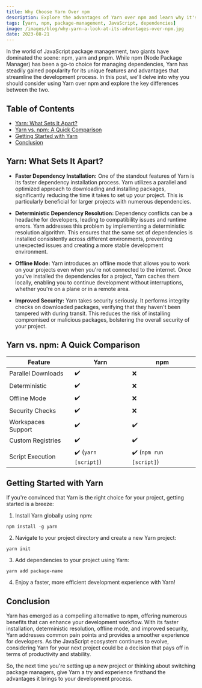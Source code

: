```yaml
---
title: Why Choose Yarn Over npm
description: Explore the advantages of Yarn over npm and learn why it's a compelling choice for managing JavaScript dependencies.
tags: [yarn, npm, package-management, JavaScript, dependencies]
image: /images/blog/why-yarn-a-look-at-its-advantages-over-npm.jpg
date: 2023-08-21
---
```


In the world of JavaScript package management, two giants have dominated the scene: npm, yarn and pnpm. While npm (Node Package Manager) has been a go-to choice for managing dependencies, Yarn has steadily gained popularity for its unique features and advantages that streamline the development process. In this post, we'll delve into why you should consider using Yarn over npm and explore the key differences between the two.

## Table of Contents

-   [Yarn: What Sets It Apart?](#yarn-what-sets-it-apart)
-   [Yarn vs. npm: A Quick Comparison](#yarn-vs-npm-a-quick-comparison)
-   [Getting Started with Yarn](#getting-started-with-yarn)
-   [Conclusion](#conclusion)

## Yarn: What Sets It Apart?

-   **Faster Dependency Installation:** One of the standout features of Yarn is its faster dependency installation process. Yarn utilizes a parallel and optimized approach to downloading and installing packages, significantly reducing the time it takes to set up your project. This is particularly beneficial for larger projects with numerous dependencies.

-   **Deterministic Dependency Resolution:** Dependency conflicts can be a headache for developers, leading to compatibility issues and runtime errors. Yarn addresses this problem by implementing a deterministic resolution algorithm. This ensures that the same set of dependencies is installed consistently across different environments, preventing unexpected issues and creating a more stable development environment.

-   **Offline Mode:** Yarn introduces an offline mode that allows you to work on your projects even when you're not connected to the internet. Once you've installed the dependencies for a project, Yarn caches them locally, enabling you to continue development without interruptions, whether you're on a plane or in a remote area.

-   **Improved Security:** Yarn takes security seriously. It performs integrity checks on downloaded packages, verifying that they haven't been tampered with during transit. This reduces the risk of installing compromised or malicious packages, bolstering the overall security of your project.

## Yarn vs. npm: A Quick Comparison

<table>
    <thead>
        <tr>
            <th>Feature</th>
            <th>Yarn</th>
            <th>npm</th>
        </tr>
    </thead>
    <tbody>
        <tr>
            <td>Parallel Downloads</td>
            <td>✔️</td>
            <td>❌</td>
        </tr>
        <tr>
            <td>Deterministic</td>
            <td>✔️</td>
            <td>❌</td>
        </tr>
        <tr>
            <td>Offline Mode</td>
            <td>✔️</td>
            <td>❌</td>
        </tr>
        <tr>
            <td>Security Checks</td>
            <td>✔️</td>
            <td>❌</td>
        </tr>
        <tr>
            <td>Workspaces Support</td>
            <td>✔️</td>
            <td>✔️</td>
        </tr>
        <tr>
            <td>Custom Registries</td>
            <td>✔️</td>
            <td>✔️</td>
        </tr>
        <tr>
            <td>Script Execution</td>
            <td>
                ✔️ (<code>yarn [script]</code>)
            </td>
            <td>
                ✔️ (<code>npm run [script]</code>)
            </td>
        </tr>
    </tbody>
</table>

## Getting Started with Yarn

If you're convinced that Yarn is the right choice for your project, getting started is a breeze:

1. Install Yarn globally using npm:

```bash:Terminal
npm install -g yarn
```

2. Navigate to your project directory and create a new Yarn project:

```bash:Terminal
yarn init
```

3. Add dependencies to your project using Yarn:

```bash:Terminal
yarn add package-name
```

4. Enjoy a faster, more efficient development experience with Yarn!

## Conclusion

Yarn has emerged as a compelling alternative to npm, offering numerous benefits that can enhance your development workflow. With its faster installation, deterministic resolution, offline mode, and improved security, Yarn addresses common pain points and provides a smoother experience for developers. As the JavaScript ecosystem continues to evolve, considering Yarn for your next project could be a decision that pays off in terms of productivity and stability.

So, the next time you're setting up a new project or thinking about switching package managers, give Yarn a try and experience firsthand the advantages it brings to your development process.